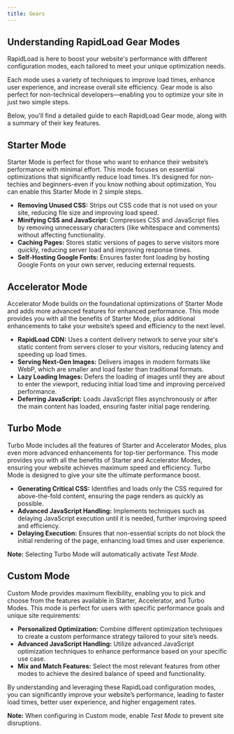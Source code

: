 ```yaml
---
title: Gears
---     
```


## Understanding RapidLoad Gear Modes

RapidLoad is here to boost your website's performance with different configuration modes, each tailored to meet your unique optimization needs.

Each mode uses a variety of techniques to improve load times, enhance user experience, and increase overall site efficiency. Gear mode is also perfect for non-technical developers—enabling you to optimize your site in just two simple steps.

Below, you'll find a detailed guide to each RapidLoad Gear mode, along with a summary of their key features.

## Starter Mode

Starter Mode is perfect for those who want to enhance their website’s performance with minimal effort. This mode focuses on essential optimizations that significantly reduce load times. It’s designed for non-techies and beginners-even if you know nothing about optimization, You can enable this Starter Mode in 2 simple steps. 

*   **Removing Unused CSS:** Strips out CSS code that is not used on your site, reducing file size and improving load speed.
*   **Minifying CSS and JavaScript:** Compresses CSS and JavaScript files by removing unnecessary characters (like whitespace and comments) without affecting functionality.
*   **Caching Pages:** Stores static versions of pages to serve visitors more quickly, reducing server load and improving response times.
*   **Self-Hosting Google Fonts:** Ensures faster font loading by hosting Google Fonts on your own server, reducing external requests.

## Accelerator Mode

Accelerator Mode builds on the foundational optimizations of Starter Mode and adds more advanced features for enhanced performance. This mode provides you with all the benefits of Starter Mode, plus additional enhancements to take your website’s speed and efficiency to the next level.

*   **RapidLoad CDN:** Uses a content delivery network to serve your site's static content from servers closer to your visitors, reducing latency and speeding up load times.
*   **Serving Next-Gen Images:** Delivers images in modern formats like WebP, which are smaller and load faster than traditional formats.
*   **Lazy Loading Images:** Defers the loading of images until they are about to enter the viewport, reducing initial load time and improving perceived performance.
*   **Deferring JavaScript:** Loads JavaScript files asynchronously or after the main content has loaded, ensuring faster initial page rendering.

## Turbo Mode

Turbo Mode includes all the features of Starter and Accelerator Modes, plus even more advanced enhancements for top-tier performance. This mode provides you with all the benefits of Starter and Accelerator Modes, ensuring your website achieves maximum speed and efficiency. Turbo Mode is designed to give your site the ultimate performance boost.

*   **Generating Critical CSS:** Identifies and loads only the CSS required for above-the-fold content, ensuring the page renders as quickly as possible.
*   **Advanced JavaScript Handling:** Implements techniques such as delaying JavaScript execution until it is needed, further improving speed and efficiency.
*   **Delaying Execution:** Ensures that non-essential scripts do not block the initial rendering of the page, enhancing load times and user experience.

**Note:** Selecting Turbo Mode will automatically activate _Test Mode_.

## Custom Mode

Custom Mode provides maximum flexibility, enabling you to pick and choose from the features available in Starter, Accelerator, and Turbo Modes. This mode is perfect for users with specific performance goals and unique site requirements:

*   **Personalized Optimization:** Combine different optimization techniques to create a custom performance strategy tailored to your site’s needs.
*   **Advanced JavaScript Handling:** Utilize advanced JavaScript optimization techniques to enhance performance based on your specific use case.
*   **Mix and Match Features:** Select the most relevant features from other modes to achieve the desired balance of speed and functionality.

By understanding and leveraging these RapidLoad configuration modes, you can significantly improve your website’s performance, leading to faster load times, better user experience, and higher engagement rates.

**Note:** When configuring in Custom mode, enable _Test Mode_ to prevent site disruptions.